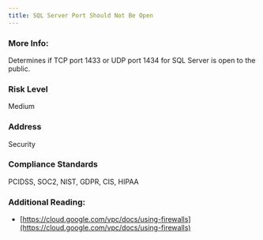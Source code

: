 ```yaml
---
title: SQL Server Port Should Not Be Open
---
```


### More Info:

Determines if TCP port 1433 or UDP port 1434 for SQL Server is open to the public.

### Risk Level

Medium

### Address

Security

### Compliance Standards

PCIDSS, SOC2, NIST, GDPR, CIS, HIPAA

### Additional Reading:

- [https://cloud.google.com/vpc/docs/using-firewalls](https://cloud.google.com/vpc/docs/using-firewalls)
